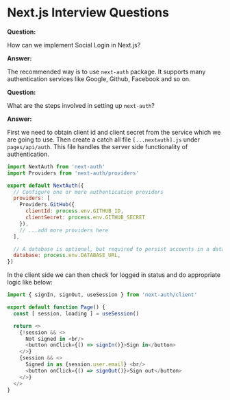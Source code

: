 

<Layout>
<SEO title="Next.js Interview Questions" />
<JSLayout>

# Next.js Interview Questions

**Question:**

How can we implement Social Login in Next.js?

**Answer:**

The recommended way is to use `next-auth` package. It supports many authentication services like Google, Github, Facebook and so on.

<Divider />

**Question:**

What are the steps involved in setting up `next-auth`?

**Answer:**

First we need to obtain client id and client secret from the service which we are going to use. Then create a catch all file `[...nextauth].js` under `pages/api/auth`. This file handles the server side functionality of authentication.

```javascript
import NextAuth from 'next-auth'
import Providers from 'next-auth/providers'

export default NextAuth({
  // Configure one or more authentication providers
  providers: [
    Providers.GitHub({
      clientId: process.env.GITHUB_ID,
      clientSecret: process.env.GITHUB_SECRET
    }),
    // ...add more providers here
  ],

  // A database is optional, but required to persist accounts in a database
  database: process.env.DATABASE_URL,
})
```

In the client side we can then check for logged in status and do appropriate logic like below:

```javascript
import { signIn, signOut, useSession } from 'next-auth/client'

export default function Page() {
  const [ session, loading ] = useSession()

  return <>
    {!session && <>
      Not signed in <br/>
      <button onClick={() => signIn()}>Sign in</button>
    </>}
    {session && <>
      Signed in as {session.user.email} <br/>
      <button onClick={() => signOut()}>Sign out</button>
    </>}
  </>
}
```


</JSLayout>
</Layout>

